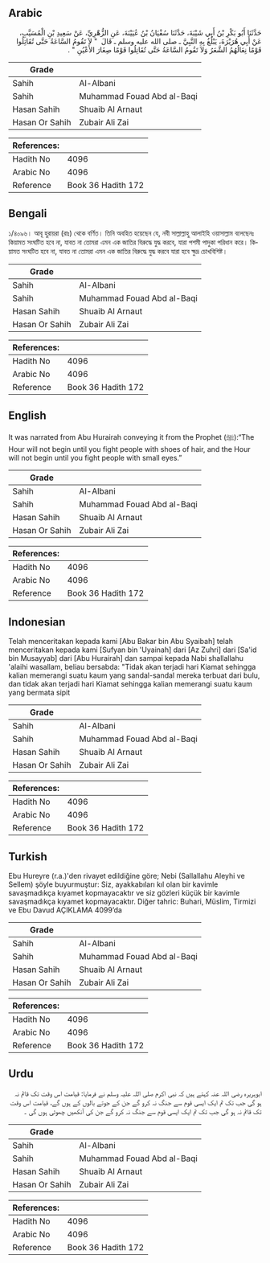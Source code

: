 ## Arabic


<div dir="rtl" lang="ar" style={{fontSize:'larger',backgroundColor:'#f8f9fa',padding:20}}>
حَدَّثَنَا أَبُو بَكْرِ بْنُ أَبِي شَيْبَةَ، حَدَّثَنَا سُفْيَانُ بْنُ عُيَيْنَةَ، عَنِ الزُّهْرِيِّ، عَنْ سَعِيدِ بْنِ الْمُسَيَّبِ، عَنْ أَبِي هُرَيْرَةَ، يَبْلُغُ بِهِ النَّبِيَّ ـ صلى الله عليه وسلم ـ قَالَ ‏ "‏ لاَ تَقُومُ السَّاعَةُ حَتَّى تُقَاتِلُوا قَوْمًا نِعَالُهُمُ الشَّعَرُ وَلاَ تَقُومُ السَّاعَةُ حَتَّى تُقَاتِلُوا قَوْمًا صِغَارَ الأَعْيُنِ ‏"‏ ‏.‏
</div>
<div style={{backgroundColor:'#f8f9fa',padding:20, marginBottom: 10}}><table> <thead> <tr> <th>Grade</th> <th></th> </tr> </thead> <tbody> <tr><td>Sahih</td><td>Al-Albani</td></tr><tr><td>Sahih</td><td>Muhammad Fouad Abd al-Baqi</td></tr><tr><td>Hasan Sahih</td><td>Shuaib Al Arnaut</td></tr><tr><td>Hasan Or Sahih</td><td>Zubair Ali Zai</td></tr></tbody></table><table> <thead> <tr> <th>References:</th> <th></th> </tr> </thead> <tbody><tr><td>Hadith No</td><td>4096</td></tr><tr><td>Arabic No</td><td>4096</td></tr><tr><td>Reference</td><td>Book 36 Hadith 172</td></tr></tbody></table></div>

## Bengali


<div dir="ltr" lang="bn" style={{fontSize:'larger',backgroundColor:'#f8f9fa',padding:20}}>
১/৪০৯৬। আবূ হুরায়রা (রাঃ) থেকে বর্ণিত। তিনি অবহিত হয়েছেন যে, নবী সাল্লাল্লাহু আলাইহি ওয়াসাল্লাম বলেছেনঃ কিয়ামত সংঘটিত হবে না, যাবত না তোমরা এমন এক জাতির বিরুদ্ধে যুদ্ধ করবে, যারা পশমী পাদুকা পরিধান করে। কিয়ামত সংঘটিত হবে না, যাবত না তোমরা এমন এক জাতির বিরুদ্ধে যুদ্ধ করবে যারা হবে ক্ষুদ্র চোখবিশিষ্ট।
</div>
<div style={{backgroundColor:'#f8f9fa',padding:20, marginBottom: 10}}><table> <thead> <tr> <th>Grade</th> <th></th> </tr> </thead> <tbody> <tr><td>Sahih</td><td>Al-Albani</td></tr><tr><td>Sahih</td><td>Muhammad Fouad Abd al-Baqi</td></tr><tr><td>Hasan Sahih</td><td>Shuaib Al Arnaut</td></tr><tr><td>Hasan Or Sahih</td><td>Zubair Ali Zai</td></tr></tbody></table><table> <thead> <tr> <th>References:</th> <th></th> </tr> </thead> <tbody><tr><td>Hadith No</td><td>4096</td></tr><tr><td>Arabic No</td><td>4096</td></tr><tr><td>Reference</td><td>Book 36 Hadith 172</td></tr></tbody></table></div>

## English


<div dir="ltr" lang="en" style={{fontSize:'larger',backgroundColor:'#f8f9fa',padding:20}}>
It was narrated from Abu Hurairah conveying it from the Prophet (ﷺ):“The Hour will not begin until you fight people with shoes of hair, and the Hour will not begin until you fight people with small eyes.”
</div>
<div style={{backgroundColor:'#f8f9fa',padding:20, marginBottom: 10}}><table> <thead> <tr> <th>Grade</th> <th></th> </tr> </thead> <tbody> <tr><td>Sahih</td><td>Al-Albani</td></tr><tr><td>Sahih</td><td>Muhammad Fouad Abd al-Baqi</td></tr><tr><td>Hasan Sahih</td><td>Shuaib Al Arnaut</td></tr><tr><td>Hasan Or Sahih</td><td>Zubair Ali Zai</td></tr></tbody></table><table> <thead> <tr> <th>References:</th> <th></th> </tr> </thead> <tbody><tr><td>Hadith No</td><td>4096</td></tr><tr><td>Arabic No</td><td>4096</td></tr><tr><td>Reference</td><td>Book 36 Hadith 172</td></tr></tbody></table></div>

## Indonesian


<div dir="ltr" lang="id" style={{fontSize:'larger',backgroundColor:'#f8f9fa',padding:20}}>
Telah menceritakan kepada kami [Abu Bakar bin Abu Syaibah] telah menceritakan kepada kami [Sufyan bin 'Uyainah] dari [Az Zuhri] dari [Sa'id bin Musayyab] dari [Abu Hurairah] dan sampai kepada Nabi shallallahu 'alaihi wasallam, beliau bersabda: "Tidak akan terjadi hari Kiamat sehingga kalian memerangi suatu kaum yang sandal-sandal mereka terbuat dari bulu, dan tidak akan terjadi hari Kiamat sehingga kalian memerangi suatu kaum yang bermata sipit
</div>
<div style={{backgroundColor:'#f8f9fa',padding:20, marginBottom: 10}}><table> <thead> <tr> <th>Grade</th> <th></th> </tr> </thead> <tbody> <tr><td>Sahih</td><td>Al-Albani</td></tr><tr><td>Sahih</td><td>Muhammad Fouad Abd al-Baqi</td></tr><tr><td>Hasan Sahih</td><td>Shuaib Al Arnaut</td></tr><tr><td>Hasan Or Sahih</td><td>Zubair Ali Zai</td></tr></tbody></table><table> <thead> <tr> <th>References:</th> <th></th> </tr> </thead> <tbody><tr><td>Hadith No</td><td>4096</td></tr><tr><td>Arabic No</td><td>4096</td></tr><tr><td>Reference</td><td>Book 36 Hadith 172</td></tr></tbody></table></div>

## Turkish


<div dir="ltr" lang="tr" style={{fontSize:'larger',backgroundColor:'#f8f9fa',padding:20}}>
Ebu Hureyre (r.a.)'den rivayet edildiğine göre; Nebi (Sallallahu Aleyhi ve Sellem) şöyle buyurmuştur: Siz, ayakkabıları kıl olan bir kavimle savaşmadıkça kıyamet kopmayacaktır ve siz gözleri küçük bir kavimle savaşmadıkça kıyamet kopmayacaktır. Diğer tahric: Buhari, Müslim, Tirmizi ve Ebu Davud AÇIKLAMA 4099’da
</div>
<div style={{backgroundColor:'#f8f9fa',padding:20, marginBottom: 10}}><table> <thead> <tr> <th>Grade</th> <th></th> </tr> </thead> <tbody> <tr><td>Sahih</td><td>Al-Albani</td></tr><tr><td>Sahih</td><td>Muhammad Fouad Abd al-Baqi</td></tr><tr><td>Hasan Sahih</td><td>Shuaib Al Arnaut</td></tr><tr><td>Hasan Or Sahih</td><td>Zubair Ali Zai</td></tr></tbody></table><table> <thead> <tr> <th>References:</th> <th></th> </tr> </thead> <tbody><tr><td>Hadith No</td><td>4096</td></tr><tr><td>Arabic No</td><td>4096</td></tr><tr><td>Reference</td><td>Book 36 Hadith 172</td></tr></tbody></table></div>

## Urdu


<div dir="rtl" lang="ur" style={{fontSize:'larger',backgroundColor:'#f8f9fa',padding:20}}>
ابوہریرہ رضی اللہ عنہ کہتے ہیں کہ نبی اکرم صلی اللہ علیہ وسلم نے فرمایا: قیامت اس وقت تک قائم نہ ہو گی جب تک تم ایک ایسی قوم سے جنگ نہ کرو گے جن کے جوتے بالوں کے ہوں گے، قیامت اس وقت تک قائم نہ ہو گی جب تک تم ایک ایسی قوم سے جنگ نہ کرو گے جن کی آنکھیں چھوٹی ہوں گی ۔
</div>
<div style={{backgroundColor:'#f8f9fa',padding:20, marginBottom: 10}}><table> <thead> <tr> <th>Grade</th> <th></th> </tr> </thead> <tbody> <tr><td>Sahih</td><td>Al-Albani</td></tr><tr><td>Sahih</td><td>Muhammad Fouad Abd al-Baqi</td></tr><tr><td>Hasan Sahih</td><td>Shuaib Al Arnaut</td></tr><tr><td>Hasan Or Sahih</td><td>Zubair Ali Zai</td></tr></tbody></table><table> <thead> <tr> <th>References:</th> <th></th> </tr> </thead> <tbody><tr><td>Hadith No</td><td>4096</td></tr><tr><td>Arabic No</td><td>4096</td></tr><tr><td>Reference</td><td>Book 36 Hadith 172</td></tr></tbody></table></div>